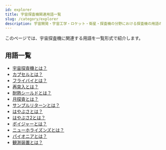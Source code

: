 ```yaml
---
id: explorer
title: 宇宙探査機関連用語一覧
slug: /category/explorer
description: 宇宙開発・宇宙工学・ロケット・衛星・探査機の分野における探査機の用語の一覧です．意味・定義・概要・説明ページへと移ることができます．
---
```



<Head>
  <script type="application/ld+json">
    {`{
      "@context": "https://schema.org",
      "@type": "DefinedTerm",
      "name": "宇宙探査機関連用語一覧",
      "inDefinedTermSet": "https://www.space-portal.org",
      "termCode": "category/explorer",
      "description": "宇宙開発・宇宙工学・ロケット・衛星・探査機の分野における探査機の用語の一覧です．意味・定義・概要・説明ページへと移ることができます．",
      "url": "https://www.space-portal.org/docs/category/explorer"
    }`}
  </script>
</Head>

このページでは、宇宙探査機に関連する用語を一覧形式で紹介します。

## 用語一覧

- [宇宙探査機とは？](/docs/explorer/space-probe)
- [カプセルとは？](/docs/explorer/technology/capsule)
- [フライバイとは？](/docs/explorer/technology/flyby)
- [再突入とは？](/docs/explorer/technology/reentry)
- [耐熱シールドとは？](/docs/explorer/technology/heat-shield)
- [月探査とは？](/docs/explorer/mission/moon-probe)
- [サンプルリターンとは？](/docs/explorer/technology/sample-return)
- [はやぶさとは？](/docs/explorer/mission/hayabusa)
- [はやぶさ2とは？](/docs/explorer/mission/hayabusa2)
- [ボイジャーとは？](/docs/explorer/mission/voyager)
- [ニューホライズンズとは？](/docs/explorer/mission/new-horizons)
- [パイオニアとは？](/docs/explorer/mission/pioneer)
- [観測装置とは？](/docs/explorer/technology/payload-instrument)
